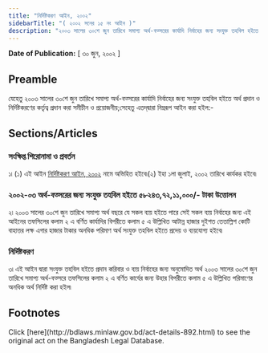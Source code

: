 ```yaml
---
title: "নির্দিষ্টকরণ আইন, ২০০২"
sidebarTitle: "( ২০০২ সনের ১৫ নং আইন )"
description: "২০০৩ সালের ৩০শে জুন তারিখে সমাপ্য অর্থ-বত্সরের কার্যাদি নির্বাহের জন্য সংযুক্ত তহবিল হইতে অর্থ প্রদান ও নির্দিষ্টকরণের কর্তৃত্ব প্রদানের জন্য প্রণীত আইন৷"
---
```


**Date of Publication:** [ ৩০ জুন, ২০০২ ]

## Preamble

যেহেতু ২০০৩ সালের ৩০শে জুন তারিখে সমাপ্য অর্থ-বত্সরের কার্যাদি নির্বাহের জন্য সংযুক্ত তহবিল হইতে অর্থ প্রদান ও নির্দিষ্টকরণের কর্তৃত্ব প্রদান করা সমীচীন ও প্রয়োজনীয়;সেহেতু এতদ্‌দ্বারা নিম্নরূপ আইন করা হইল:-

## Sections/Articles

### সংক্ষিপ্ত শিরোনামা ও প্রবর্তন

১৷ (১) এই আইন [নির্দিষ্টকরণ আইন, ২০০২](/laws/volume-35/act-892 "নির্দিষ্টকরণ আইন, ২০০২") নামে অভিহিত হইবে৷(২) ইহা ১লা জুলাই, ২০০২ তারিখে কার্যকর হইবে৷

### ২০০২-০৩ অর্থ-বত্সরের জন্য সংযুক্ত তহবিল হইতে ৫৮২৪৩,৭২,১১,০০০/- টাকা উত্তোলন

২৷ ২০০৩ সালের ৩০শে জুন তারিখে সমাপ্য অর্থ বছরে যে সকল ব্যয় হইতে পারে সেই সকল ব্যয় নির্বাহের জন্য এই আইনের তফসিলের কলাম ২ এ বর্ণিত কার্যাদির বিপরীতে কলাম ৫ এ উল্লিখিত আটান্ন হাজার দুইশত তেতাল্লিশ কোটি বাহাত্তর লক্ষ এগার হাজার টাকার অনধিক পরিমাণ অর্থ সংযুক্ত তহবিল হইতে প্রদেয় ও ব্যয়যোগ্য হইবে৷

### নির্দিষ্টকরণ

৩৷ এই আইন দ্বারা সংযুক্ত তহবিল হইতে প্রদান করিবার ও ব্যয় নির্বাহের জন্য অনুমোদিত অর্থ ২০০৩ সালের ৩০শে জুন তারিখে সমাপ্য অর্থ-বত্সরে তফসিলের কলাম ২ এ বর্ণিত কার্যের জন্য উহার বিপরীতে কলাম ৫ এ উল্লিখিত পরিমাণের অনধিক অর্থ নির্দিষ্ট করা হইল৷

## Footnotes

<Note>
  Click [here](http://bdlaws.minlaw.gov.bd/act-details-892.html) to see the original act on the Bangladesh Legal Database.
</Note>
